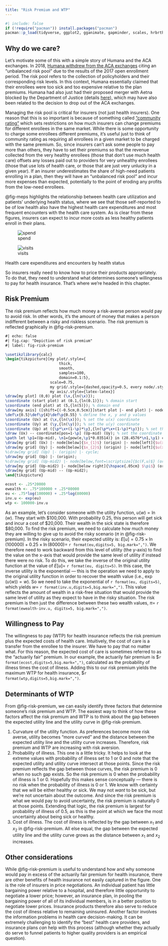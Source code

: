 ```yaml
---
title: "Risk Premium and WTP"
---
```


```r
#| include: false
if (!require("pacman")) install.packages("pacman")
pacman::p_load(tidyverse, ggplot2, gganimate, gapminder, scales, hrbrthemes, OECD, here, png, gifski, magick, pdftools)
```


## Why do we care?

Let's motivate some of this with a simple story of Humana and the ACA exchanges. In 2018, [Humana withdrew from the ACA exchanges](https://money.cnn.com/2017/02/14/news/economy/humana-obamacare-insurer) citing an "unbalanced risk pool" due to the results of the 2017 open enrollment period. The risk pool refers to the collection of policyholders and their corresponding risk levels. In this context, Humana essentially claimed that their enrollees were too sick and too expensive relative to the plan premiums. Humana had also just had their proposed merger with Aetna blocked by the Department of Justice (details [here](https://www.npr.org/sections/thetwo-way/2017/02/14/515167491/aetna-and-humana-call-off-merger-after-court-decision)), which may have also been related to the decision to drop out of the ACA exchanges.

Managing the risk pool is critical for insurers (not just health insurers). One reason that this is so important is because of something called ["community rating"](https://www.healthcare.gov/glossary/community-rating/) which sets restrictions on how much insurers can change premiums for different enrollees in the same market. While there is some opportunity to charge some enrollees different premiums, it's useful just to think of community rating as requiring all enrollees in a given market to be charged with the same premium. So, since insurers can't ask some people to pay more than others, they have to set their premiums so that the revenue collected from the very healthy enrollees (those that don't use much health care) offsets any losses paid out to providers for very unhealthy enrollees (those that use lots of health care, or those that are just very unlucky in a given year). If an insurer underestimates the share of high-need patients enrolling in a plan, then they will have an "unbalanced risk pool" and incur more expenses than expected, potentially to the point of eroding any profits from the low-need enrollees.

@fig-meps highlights the relationship between health care utilization and patients' underlying health status, where we see that those self-reported to be of low health also have the highest health care expenditures and most frequent encounters with the health care system. As is clear from these figures, insurers can expect to incur more costs as less healthy patients enroll in their plans.

::: {#fig-meps layout-ncol=2}

![spend](../figures/meps-expenditure.png){#fig-meps-spend}

![visits](../figures/meps-visits.png){#fig-meps-visits}

Health care expenditures and encounters by health status
:::

So insurers really need to know how to price their products appropriately. To do that, they need to understand what determines someone's willingness to pay for health insurance. That's where we're headed in this chapter.


## Risk Premium {#sec-riskpremium}

The risk premium reflects how much money a risk-averse person would pay to avoid risk. In other words, it's the amount of money that makes a person indifferent between a risky and riskless scenario. The risk premium is reflected graphically in @fig-risk-premium.


```tikz
#| echo: false
#| fig.cap: "Depiction of risk premium"
#| label: fig-risk-premium

\usetikzlibrary{calc}
\begin{tikzpicture}[my plot/.style={
                        thick,
                        smooth,
                        samples=100,
                        domain=0.1:5},
                    scale=0.75,
                    my grid/.style={dashed,opacity=0.5, every node/.style={black,opacity=1}, transform shape},
                    my axis/.style={latex-latex}]
\draw[my plot] (0,0) plot (\x,{ln(\x)});
\coordinate (start plot) at (0.1,{ln(0.1)}); % domain start
\coordinate (end plot) at (5,{ln(5)}); % domain end
\draw[my axis] ([shift={(-0.5cm,0.5cm)}]start plot |- end plot) |- node[coordinate](origin){} ([shift={(0.5cm,-0.5cm)}]start plot -| end plot);
\def\x{0.5}\def\y{4}\def\p{0.55} % define the x, y and p values
\coordinate (Ux) at (\x,{ln(\x)}); % set the u(x) coordinate
\coordinate (Uy) at (\y,{ln(\y)}); % set the u(y) coordinate
\coordinate (Up) at ({\p*\x+(1-\p)*\y},{ln(\p*\x+(1-\p)*\y)}); % set the u(p*x+(1-p)*y) coordinate
\draw (Ux) -- coordinate[pos=1-\p] (Up-mid) (Uy); % set the coordinate on the linear curve
\path let \p1=(Up-mid), \n1={pow(e,\y1*0.03514)} in (28.4576*\n1,\y1) coordinate (Up-mid2); 
\draw[my grid] (Ux) |- node[below]{$x_{1}$} (origin) |- node[left]{$u(x_{1})$} cycle;
\draw[my grid] (Uy) |- node[below]{$x_{2}$} (origin) |- node[left]{$u(x_{2})$} cycle;
%\draw[my grid] (Up) |- (origin) |- cycle;
\draw[my grid] (Up) |- (origin);
%\draw[my grid] (Up-mid2) |- node[below,font=\scriptsize]{$c(F,u)$} (origin) |- node[left]{$pu(x)+(1-p)u(y)$} cycle;
\draw[my grid] (Up-mid2) |- node[below right]{\hspace{.05cm} $\pi$} (origin) |- node[left,font=\scriptsize]{$E[u(x)]$} cycle;
\draw[my grid] (Up-mid) -- (Up-mid2);
\end{tikzpicture}
```


```r
ecost <- .25*20000
ewealth <- .75*100000 + .25*80000
eu <- .75*log(100000) + .25*log(80000)
inv.u <- exp(eu)
wtp <- 100000-inv.u
```

As an example, let's consider someone with the utility function, $u(w)=\ln(w)$. They start with \$100,000. With probability 0.25, this person will get sick and incur a cost of \$20,000. Their wealth in the sick state is therefore \$80,000. To find the risk premium, we need to calculate how much money they are willing to give up to avoid the risky scenario ($\pi$ in @fig-risk-premium). In the risky scenario, their expected utility is: $E[u]=0.75\times \ln (100000) + 0.25 \times \ln (80000) =$ `r format(eu,digits=5, big.mark=",")`. We therefore need to work backward from this level of utility (the y-axis) to find the value on the x-axis that would provide the same level of utility if instead there were no risk. To do this, we take the inverse of the original utility function at the value of $E[u] =$ `r format(eu, digits=5)`. In this case, the inverse utility is the exponential --- this is the operation we need to apply to the original utility function in order to recover the wealth value (i.e., $\exp(u(w))=w$). So we need to take the exponential of `r format(eu, digits=5)`, which yields $w=$ `r format(inv.u,digits=5,big.mark=",")`. This value reflects the amount of wealth in a risk-free situation that would provide the same level of utility as they expect to have in the risky situation. The risk premium is then just the difference between these two wealth values, $\pi =$ `r format(ewealth-inv.u, digits=5, big.mark=",")`.



## Willingness to Pay

The willingness to pay (WTP) for health insurance reflects the risk premium plus the expected costs of health care. Intuitively, the cost of care is a transfer from the enrollee to the insurer. We have to pay that no matter what. For this reason, the expected cost of care is sometimes referred to as the "actuarily fair" premium. In our example, the actuarily fair premium is \$`r format(ecost,digits=5,big.mark=",")`, calculated as the probability of illness times the cost of illness. Adding this to our risk premium yields the maximum WTP for health insurance, \$`r format(wtp,digits=5,big.mark=",")`.


## Determinants of WTP

From @fig-risk-premium, we can easily identify three factors that determine someone's risk premium and WTP. The easiest way to think of how these factors affect the risk premium and WTP is to think about the gap between the expected utility line and the utility curve in @fig-risk-premium.

1. Curvature of the utility function. As preferences become more risk averse, utility becomes "more curved" and the distance between the expected utility line and the utility curve increases. Therefore, risk premium and WTP are increasing with risk aversion.
2. Probability of illness. This one is a little tricky. It helps to look at the extreme values with probability of illness set to 1 or 0 and note that the expected utility and utility curve intersect at those points. Since the risk premium reflects the gap between those curves, the risk premium is 0 when no such gap exists. So the risk premium is 0 when the probability of illness is 1 or 0. Hopefully this makes sense conceptually --- there is no risk when the probability of illness is 0 or 1. We know with certainty that we will be either healthy or sick. We may not *want* to be sick, but we're not uncertain about the outcome. And since the risk premium is what we would pay to avoid uncertainty, the risk premium is naturally 0 at those points. Extending that logic, the risk premium is largest for probability of illness of 0.5, as this is the point at which we face the most uncertainty about being sick or healthy. 
3. Cost of illness. The cost of illness is reflected by the gap between $x_{1}$ and $x_{2}$ in @fig-risk-premium. All else equal, the gap between the expected utility line and the utility curve grows as the distance between $x_{1}$ and $x_{2}$ increases.

## Other considerations
While @fig-risk-premium is useful to understand how and why someone would pay in excess of the actuarily fair premium for health insurance, there are other benefits of health insurance not easily captured in the figure. One is the role of insurers in price negotiations. An individual patient has little bargaining power relative to a hospital, and therefore little opportunity to negotiate a lower price; however, an insurance plan, in pooling the bargaining power of all of its individual members, is in a better position to negotiate lower prices. Insurance products therefore also serve to reduce the cost of illness relative to remaining uninsured. Another factor involves the information problems in health care decision-making. It can be extremely challenging to identify the "best" health care providers, and insurance plans *can* help with this process (although whether they actually do serve to funnel patients to higher quality providers is an empirical question).
